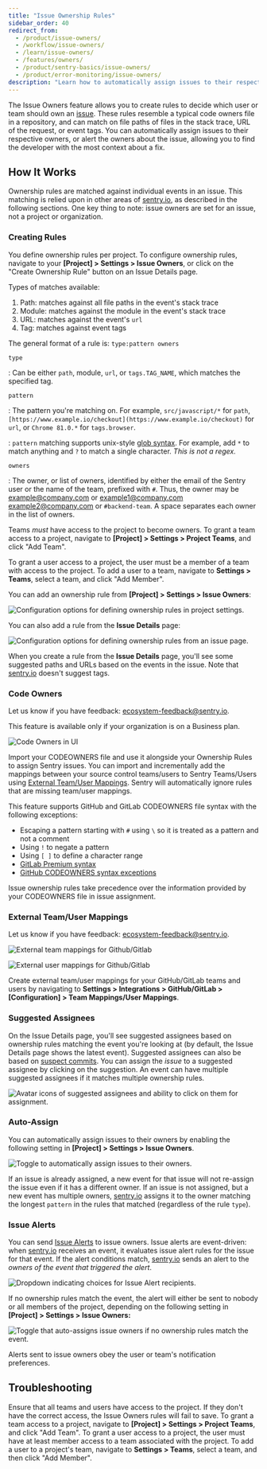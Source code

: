```yaml
---
title: "Issue Ownership Rules"
sidebar_order: 40
redirect_from:
  - /product/issue-owners/
  - /workflow/issue-owners/
  - /learn/issue-owners/
  - /features/owners/
  - /product/sentry-basics/issue-owners/
  - /product/error-monitoring/issue-owners/
description: "Learn how to automatically assign issues to their respective owners, or alert the owners about an issue, allowing you to find the developer with the most context about a fix."
---
```


The Issue Owners feature allows you to create rules to decide which user or team should own an [issue](/product/data-management-settings/event-grouping/). These rules resemble a typical code owners file in a repository, and can match on file paths of files in the stack trace, URL of the request, or event tags. You can automatically assign issues to their respective owners, or alert the owners about the issue, allowing you to find the developer with the most context about a fix.

## How It Works

Ownership rules are matched against individual events in an issue. This matching is relied upon in other areas of [sentry.io](https://sentry.io), as described in the following sections. One key thing to note: issue owners are set for an issue, not a project or organization.

### Creating Rules

You define ownership rules per project. To configure ownership rules, navigate to your **[Project] > Settings > Issue Owners**, or click on the "Create Ownership Rule" button on an Issue Details page.

Types of matches available:

1. Path: matches against all file paths in the event's stack trace
2. Module: matches against the module in the event's stack trace
3. URL: matches against the event's `url`
4. Tag: matches against event tags

The general format of a rule is: `type:pattern owners`

`type`

: Can be either `path`, module, `url`, or `tags.TAG_NAME`, which matches the specified tag.

`pattern`

: The pattern you're matching on. For example, `src/javascript/*` for `path`, `[https://www.example.io/checkout](https://www.example.io/checkout)` for `url`, or `Chrome 81.0.*` for `tags.browser`.

: `pattern` matching supports unix-style [glob syntax](<https://en.wikipedia.org/wiki/Glob_(programming)>). For example, add `*` to match anything and `?` to match a single character. *This is not a regex.*

`owners`

: The owner, or list of owners, identified by either the email of the Sentry user or the name of the team, prefixed with `#`. Thus, the owner may be example@company.com or example1@company.com example2@company.com or `#backend-team`. A space separates each owner in the list of owners.

Teams _must_ have access to the project to become owners. To grant a team access to a project, navigate to **[Project] > Settings > Project Teams**, and click "Add Team".

To grant a user access to a project, the user must be a member of a team with access to the project. To add a user to a team, navigate to **Settings > Teams**, select a team, and click "Add Member".

You can add an ownership rule from **[Project] > Settings > Issue Owners**:

![Configuration options for defining ownership rules in project settings.](ownership_rules.png)

You can also add a rule from the **Issue Details** page:

![Configuration options for defining ownership rules from an issue page.](create_ownership_rule.png)

When you create a rule from the **Issue Details** page, you'll see some suggested paths and URLs based on the events in the issue. Note that [sentry.io](https://sentry.io) doesn't suggest tags.

### Code Owners

<Note>

Let us know if you have feedback: [ecosystem-feedback@sentry.io](mailto:ecosystem-feedback@sentry.io).

</Note>

<Note>

This feature is available only if your organization is on a Business plan.

</Note>

![Code Owners in UI](code_owners.png)

Import your CODEOWNERS file and use it alongside your Ownership Rules to assign Sentry issues. You can import and incrementally add the mappings between your source control teams/users to Sentry Teams/Users using [External Team/User Mappings](/product/issues/issue-owners/#external-teamuser-mappings). Sentry will automatically ignore rules that are missing team/user mappings.

This feature supports GitHub and GitLab CODEOWNERS file syntax with the following exceptions:
 - Escaping a pattern starting with `#` using `\` so it is treated as a pattern and not a comment
 - Using `!` to negate a pattern
 - Using `[ ]` to define a character range
 - [GitLab Premium syntax](https://docs.gitlab.com/ee/user/project/code_owners.html#code-owners-sections)
 - [GitHub CODEOWNERS syntax exceptions](https://docs.github.com/en/github/creating-cloning-and-archiving-repositories/creating-a-repository-on-github/about-code-owners#syntax-exceptions)

 <Alert>

 Issue ownership rules take precedence over the information provided by your CODEOWNERS file in issue assignment.

 </Alert>

### External Team/User Mappings

<Note>

Let us know if you have feedback: [ecosystem-feedback@sentry.io](mailto:ecosystem-feedback@sentry.io).

</Note>

![External team mappings for Github/Gitlab](external_team_mappings.png)

![External user mappings for Github/Gitlab](external_user_mappings.png)

Create external team/user mappings for your GitHub/GitLab teams and users by navigating to **Settings > Integrations > GitHub/GitLab > [Configuration] > Team Mappings/User Mappings**.

### Suggested Assignees

On the Issue Details page, you'll see suggested assignees based on ownership rules matching the event you're looking at (by default, the Issue Details page shows the latest event). Suggested assignees can also be based on [suspect commits](/product/releases/suspect-commits/). You can assign the _issue_ to a suggested assignee by clicking on the suggestion. An event can have multiple suggested assignees if it matches multiple ownership rules.

![Avatar icons of suggested assignees and ability to click on them for assignment.](suggested_assignees.png)

### Auto-Assign

You can automatically assign issues to their owners by enabling the following setting in **[Project] > Settings > Issue Owners**.

![Toggle to automatically assign issues to their owners.](new_event_matches.png)

If an issue is already assigned, a new event for that issue will not re-assign the issue even if it has a different owner. If an issue is not assigned, but a new event has multiple owners, [sentry.io](https://sentry.io) assigns it to the owner matching the longest `pattern` in the rules that matched (regardless of the rule `type`).

### Issue Alerts

You can send [Issue Alerts](/product/alerts-notifications/issue-alerts/) to issue owners. Issue alerts are event-driven: when [sentry.io](https://sentry.io) receives an event, it evaluates issue alert rules for the issue for that event. If the alert conditions match, [sentry.io](https://sentry.io) sends an alert to the _owners of the event that triggered the alert_.

![Dropdown indicating choices for Issue Alert recipients.](perform_these_actions.png)

If no ownership rules match the event, the alert will either be sent to nobody or all members of the project, depending on the following setting in **[Project] > Settings > Issue Owners:**

![Toggle that auto-assigns issue owners if no ownership rules match the event.](ownership_not_determined.png)

Alerts sent to issue owners obey the user or team's notification preferences.

## Troubleshooting

Ensure that all teams and users have access to the project. If they don't have the correct access, the Issue Owners rules will fail to save. To grant a team access to a project, navigate to **[Project] > Settings > Project Teams**, and click "Add Team". To grant a user access to a project, the user must have at least member access to a team associated with the project. To add a user to a project's team, navigate to **Settings > Teams**, select a team, and then click "Add Member".
